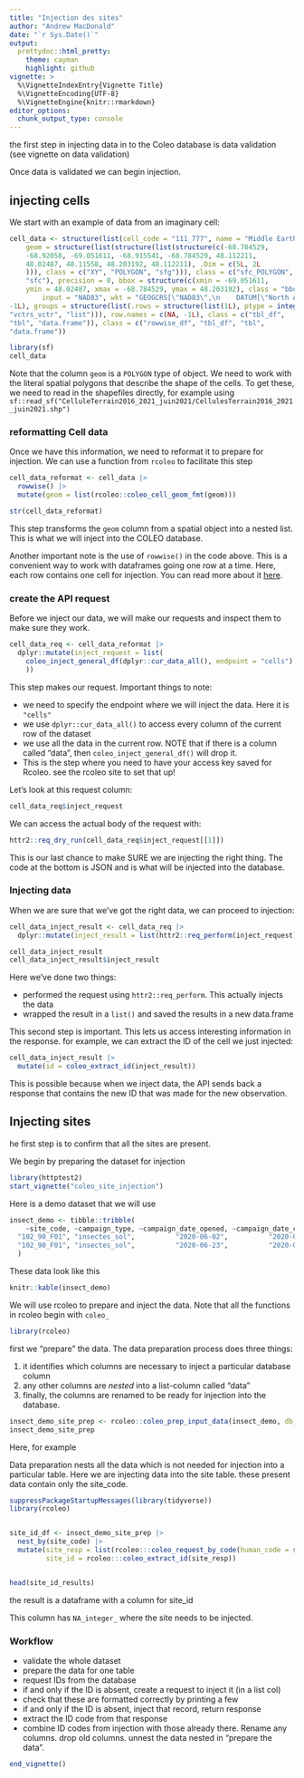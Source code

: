 ```yaml
---
title: "Injection des sites"
author: "Andrew MacDonald"
date: "`r Sys.Date()`"
output:
  prettydoc::html_pretty:
    theme: cayman
    highlight: github
vignette: >
  %\VignetteIndexEntry{Vignette Title}
  %\VignetteEncoding{UTF-8}
  %\VignetteEngine{knitr::rmarkdown}
editor_options: 
  chunk_output_type: console
---
```


the first step in injecting data in to the Coleo database is data validation (see vignette on data validation)

Once data is validated we can begin injection.

## injecting cells

We start with an example of data from an imaginary cell:

```r
cell_data <- structure(list(cell_code = "111_777", name = "Middle Earth", 
    geom = structure(list(structure(list(structure(c(-68.784529, 
    -68.92058, -69.051611, -68.915541, -68.784529, 48.112211, 
    48.02487, 48.11558, 48.203192, 48.112211), .Dim = c(5L, 2L
    ))), class = c("XY", "POLYGON", "sfg"))), class = c("sfc_POLYGON", 
    "sfc"), precision = 0, bbox = structure(c(xmin = -69.051611, 
    ymin = 48.02487, xmax = -68.784529, ymax = 48.203192), class = "bbox"), crs = structure(list(
        input = "NAD83", wkt = "GEOGCRS[\"NAD83\",\n    DATUM[\"North American Datum 1983\",\n        ELLIPSOID[\"GRS 1980\",6378137,298.257222101,\n            LENGTHUNIT[\"metre\",1]]],\n    PRIMEM[\"Greenwich\",0,\n        ANGLEUNIT[\"degree\",0.0174532925199433]],\n    CS[ellipsoidal,2],\n        AXIS[\"latitude\",north,\n            ORDER[1],\n            ANGLEUNIT[\"degree\",0.0174532925199433]],\n        AXIS[\"longitude\",east,\n            ORDER[2],\n            ANGLEUNIT[\"degree\",0.0174532925199433]],\n    ID[\"EPSG\",4269]]"), class = "crs"), n_empty = 0L)), row.names = c(NA, 
-1L), groups = structure(list(.rows = structure(list(1L), ptype = integer(0), class = c("vctrs_list_of", 
"vctrs_vctr", "list"))), row.names = c(NA, -1L), class = c("tbl_df", 
"tbl", "data.frame")), class = c("rowwise_df", "tbl_df", "tbl", 
"data.frame"))
```

```r
library(sf)
cell_data
```

Note that the column `geom` is a `POLYGON` type of object. We need to work with the literal spatial polygons that describe the shape of the cells. To get these, we need to read in the shapefiles directly, for example using `sf::read_sf("CelluleTerrain2016_2021_juin2021/CellulesTerrain2016_2021_juin2021.shp")`

### reformatting Cell data

Once we have this information, we need to reformat it to prepare for injection. We can use a function from `rcoleo` to facilitate this step

```r
cell_data_reformat <- cell_data |> 
  rowwise() |> 
  mutate(geom = list(rcoleo::coleo_cell_geom_fmt(geom)))

str(cell_data_reformat)
```

This step transforms the `geom` column from a spatial object into a nested list. This is what we will inject into the COLEO database.

Another important note is the use of `rowwise()` in the code above. This is a convenient way to work with dataframes going one row at a time. Here, each row contains one cell for injection. You can read more about it [here](https://dplyr.tidyverse.org/articles/rowwise.html). 

### create the API request

Before we inject our data, we will make our requests and inspect them to make sure they work.

```r
cell_data_req <- cell_data_reformat |> 
  dplyr::mutate(inject_request = list(
    coleo_inject_general_df(dplyr::cur_data_all(), endpoint = "cells")
    ))
```

This step makes our request. Important things to note:

* we need to specify the endpoint where we will inject the data. Here it is `"cells"`
* we use `dplyr::cur_data_all()` to access every column of the current row of the dataset
* we use all the data in the current row. NOTE that if there is a column called "data", then `coleo_inject_general_df()` will drop it. 
* This is the step where you need to have your access key saved for Rcoleo. see the rcoleo site to set that up!

Let's look at this request column:

```r
cell_data_req$inject_request
```

We can access the actual body of the request with:

```r
httr2::req_dry_run(cell_data_req$inject_request[[1]])
```

This is our last chance to make SURE we are injecting the right thing. The code at the bottom is JSON and is what will be injected into the database.

### Injecting data

When we are sure that we've got the right data, we can proceed to injection:

```r
cell_data_inject_result <- cell_data_req |> 
  dplyr::mutate(inject_result = list(httr2::req_perform(inject_request)))

cell_data_inject_result
cell_data_inject_result$inject_result
```

Here we've done two things:

* performed the request using `httr2::req_perform`. This actually injects the data
* wrapped the result in a `list()` and saved the results in a new data.frame

This second step is important. This lets us access interesting information in the response. for example, we can extract the ID of the cell we just injected:

```r
cell_data_inject_result |> 
  mutate(id = coleo_extract_id(inject_result))
```

This is possible because when we inject data, the API sends back a response that contains the new ID that was made for the new observation.

## Injecting sites

he first step is to confirm that all the sites are present. 

We begin by preparing the dataset for injection

```r
library(httptest2)
start_vignette("coleo_site_injection")
```

Here is a demo dataset that we will use

```r
insect_demo <- tibble::tribble(
    ~site_code, ~campaign_type, ~campaign_date_opened, ~campaign_date_closed, ~observation_date, ~observation_is_valid, ~trap_code, ~land_lat, ~land_lon, ~sample_code,                         ~campaign_technician_1, ~ref_taxa_rank, ~ref_taxa_tsn,          ~ref_taxa_name,  ~observation_taxa_name, ~observation_variable, ~observation_value, ~observation_notes,
  "102_90_F01", "insectes_sol",          "2020-06-02",          "2020-06-23",      "2020-06-23",                  TRUE,    "MP-11",  48.16126, -78.67106,  "2020-0083", "Isabelle_Dumais,Alexane_Gaudet,Annie_Hibbert",       "espèce",            NA,     "Cybaeopsis_euopla",     "Cybaeopsis_euopla",           "abondance",                  1,                 NA,
  "102_90_F01", "insectes_sol",          "2020-06-23",          "2020-07-14",      "2020-07-14",                  TRUE,    "MP-25",  48.16133, -78.67088,  "2020-0095", "Isabelle_Dumais,Alexane_Gaudet,Annie_Hibbert",       "espèce",            NA, "Bathyphantes_pallidus", "Bathyphantes_pallidus",           "abondance",                  1,                 NA
  )

```

These data look like this

```r
knitr::kable(insect_demo)
```

We will use rcoleo to prepare and inject the data. Note that all the functions in rcoleo begin with `coleo_`

```r
library(rcoleo)
```

first we "prepare" the data. The data preparation process does three things:

1. it identifies which columns are necessary to inject a particular database column
1. any other columns are *nested* into a list-column called "data"
1. finally, the columns are renamed to be ready for injection into the database.

```r
insect_demo_site_prep <- rcoleo::coleo_prep_input_data(insect_demo, db_table = "sites")
insect_demo_site_prep
```

Here, for example

Data preparation nests all the data which is not needed for injection into a particular table.
Here we are injecting data into the site table. these present data contain only the site_code.


```r

suppressPackageStartupMessages(library(tidyverse))
library(rcoleo)


site_id_df <- insect_demo_site_prep |>
  nest_by(site_code) |>
  mutate(site_resp = list(rcoleo:::coleo_request_by_code(human_code = site_code, table = "sites")),
         site_id = rcoleo:::coleo_extract_id(site_resp))


head(site_id_results)


```


the result is a dataframe with a column for site_id

This column has `NA_integer_` where the site needs to be injected.



### Workflow

* validate the whole dataset
* prepare the data for one table
* request IDs from the database
* if and only if the ID is absent, create a request to inject it (in a list col)
* check that these are formatted correctly by printing a few
* if and only if the ID is absent, inject that record, return response
* extract the ID code from that response
* combine ID codes from injection with those already there. Rename any columns. drop old columns. unnest the data nested in "prepare the data".



```r
end_vignette()
```

